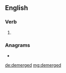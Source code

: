 ==English==

===Verb===
{{head|en|verb form}}

# {{en-past of|demerge}}

===Anagrams===
* {{l|en|degermed}}

[[de:demerged]]
[[mg:demerged]]